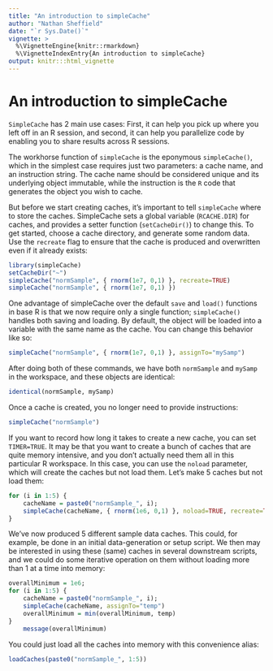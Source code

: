 ```yaml
---
title: "An introduction to simpleCache"
author: "Nathan Sheffield"
date: "`r Sys.Date()`"
vignette: >
  %\VignetteEngine{knitr::rmarkdown}
  %\VignetteIndexEntry{An introduction to simpleCache}
output: knitr:::html_vignette
---
```


# An introduction to simpleCache

`SimpleCache` has 2 main use cases: First, it can help you pick up where you left off in an R session, and second, it can help you parallelize code by enabling you to share results across R sessions.

The workhorse function of `simpleCache` is the eponymous `simpleCache()`, which in the simplest case requires just two parameters: a cache name, and an instruction string. The cache name should be considered unique and its underlying object immutable, while the instruction is the `R` code that generates the object you wish to cache.

But before we start creating caches, it's important to tell `simpleCache` where to store the caches. SimpleCache sets a global variable (`RCACHE.DIR`) for caches, and provides a setter function (`setCacheDir()`) to change this. To get started, choose a cache directory, and generate some random data. Use the `recreate` flag to ensure that the cache is produced and overwritten even if it already exists:

```r
library(simpleCache)
setCacheDir("~")
simpleCache("normSample", { rnorm(1e7, 0,1) }, recreate=TRUE)
simpleCache("normSample", { rnorm(1e7, 0,1) })
```


One advantage of simpleCache over the default `save` and `load()` functions in base R is that we now require only a single function; `simpleCache()` handles both saving and loading. By default, the object will be loaded into a variable with the same name as the cache. You can change this behavior like so:

```r
simpleCache("normSample", { rnorm(1e7, 0,1) }, assignTo="mySamp")
```

After doing both of these commands, we have both `normSample` and `mySamp` in the workspace, and these objects are identical:

```r
identical(normSample, mySamp)
```

Once a cache is created, you no longer need to provide instructions:

```r
simpleCache("normSample")
```

If you want to record how long it takes to create a new cache, you can set `TIMER=TRUE`. It may be that you want to create a bunch of caches that are quite memory intensive, and you don't actually need them all in this particular R workspace. In this case, you can use the `noload` parameter, which will create the caches but not load them. Let's make 5 caches but not load them:

```r
for (i in 1:5) {
	cacheName = paste0("normSample_", i);
	simpleCache(cacheName, { rnorm(1e6, 0,1) }, noload=TRUE, recreate=TRUE, timer=TRUE)
}
```

We've now produced 5 different sample data caches. This could, for example, be done in an initial data-generation or setup script. We then may be interested in using these (same) caches in several downstream scripts, and we could do some iterative operation on them without loading more than 1 at a time into memory:

```r
overallMinimum = 1e6;
for (i in 1:5) {
	cacheName = paste0("normSample_", i);
	simpleCache(cacheName, assignTo="temp")
	overallMinimum = min(overallMinimum, temp)
}
	message(overallMinimum)
```

You could just load all the caches into memory with this convenience alias:
```r
loadCaches(paste0("normSample_", 1:5))
```
